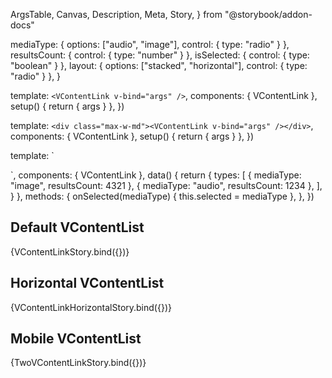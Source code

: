   ArgsTable,
  Canvas,
  Description,
  Meta,
  Story,
} from "@storybook/addon-docs"


<Meta title="Components/VContentLink" components={VContentLink} argTypes={{}} />

  mediaType: { options: ["audio", "image"], control: { type: "radio" } },
  resultsCount: { control: { type: "number" } },
  isSelected: { control: { type: "boolean" } },
  layout: { options: ["stacked", "horizontal"], control: { type: "radio" } },
}

  template: `<VContentLink v-bind="args" />`,
  components: { VContentLink },
  setup() {
    return { args }
  },
})

  template: `<div class="max-w-md"><VContentLink v-bind="args" /></div>`,
  components: { VContentLink },
  setup() {
    return { args }
  },
})

  template: `
  <div class="grid grid-cols-2 gap-4">
    <VContentLink
      v-for="(type, key) in types"
      :key="key"
      :media-type="type.mediaType"
      :results-count="type.resultsCount"
    />
  </div>
  `,
  components: { VContentLink },
  data() {
    return {
      types: [
        { mediaType: "image", resultsCount: 4321 },
        { mediaType: "audio", resultsCount: 1234 },
      ],
    }
  },
  methods: {
    onSelected(mediaType) {
      this.selected = mediaType
    },
  },
})

<Description of={VContentLink} />

<ArgsTable of={VContentLink} />

## Default VContentList

<Canvas>
  <Story
    name="Default"
    args={{
      mediaType: "image",
      resultsCount: 5708,
      isSelected: false,
    }}
    argTypes={contentLinkArgTypes}
  >
    {VContentLinkStory.bind({})}
  </Story>
</Canvas>

## Horizontal VContentList

<Canvas>
  <Story
    name="Horizontal"
    args={{
      mediaType: "audio",
      resultsCount: 4561,
      isSelected: false,
      layout: "horizontal",
    }}
    argTypes={contentLinkArgTypes}
  >
    {VContentLinkHorizontalStory.bind({})}
  </Story>
</Canvas>

## Mobile VContentList

<Canvas>
  <Story
    name="Mobile"
    parameters={{
      viewport: { defaultViewport: "xs" },
    }}
  >
    {TwoVContentLinkStory.bind({})}
  </Story>
</Canvas>
